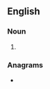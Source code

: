 {{also|drop-back|drop back}}
==English==

===Noun===
{{en-noun}}

# {{alternative spelling of|en|drop-back}}

===Anagrams===
* {{anagrams|en|a=abcdkopr|backdrop}}